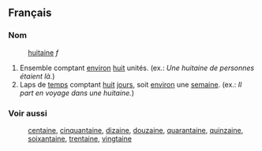 ==Français==
===Nom===
:[[huitaine]] ''f''
#Ensemble comptant [[environ]] [[huit]] unités. (ex.: ''Une huitaine de personnes étaient là.'')
#Laps de [[temps]] comptant [[huit]] [[jours]], soit [[environ]] une [[semaine]]. (ex.: ''Il part en voyage dans une huitaine.'')
===Voir aussi===
:[[centaine]], [[cinquantaine]], [[dizaine]], [[douzaine]], [[quarantaine]], [[quinzaine]], [[soixantaine]], [[trentaine]], [[vingtaine]]